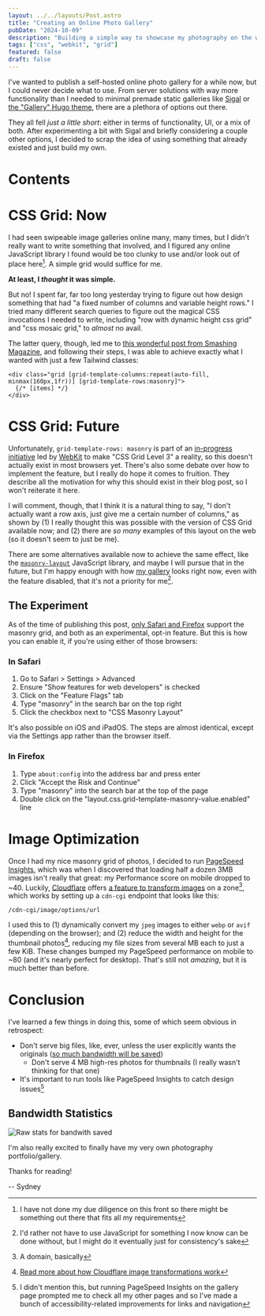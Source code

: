 ```yaml
---
layout: ../../layouts/Post.astro
title: "Creating an Online Photo Gallery"
pubDate: "2024-10-09"
description: "Building a simple way to showcase my photography on the web; and: please make CSS Masonry Grid a reality!"
tags: ["css", "webkit", "grid"]
featured: false
draft: false
---
```



I've wanted to publish a self-hosted online photo gallery for a while now, but I could never decide what to use. From server solutions with way more functionality than I needed to minimal premade static galleries like [Sigal](http://sigal.saimon.org/en/latest/) or [the "Gallery" Hugo theme](https://themes.gohugo.io/themes/hugo-theme-gallery/), there are a plethora of options out there.

They all fell _just a little short_: either in terms of functionality, UI, or a mix of both. After experimenting a bit with Sigal and briefly considering a couple other options, I decided to scrap the idea of using something that already existed and just build my own.

# Contents

# CSS Grid: Now

I had seen swipeable image galleries online many, many times, but I didn't really want to write something that involved, and I figured any online JavaScript library I found would be too clunky to use and/or look out of place here[^1]. A simple grid would suffice for me.

**At least, I _thought_ it was simple.**

But no! I spent far, far too long yesterday trying to figure out how design something that had "a fixed number of columns and variable height rows." I tried many different search queries to figure out the magical CSS invocations I needed to write, including "row with dynamic height css grid" and "css mosaic grid," to _almost_ no avail.

The latter query, though, led me to [this wonderful post from Smashing Magazine](https://www.smashingmagazine.com/native-css-masonry-layout-css-grid/), and following their steps, I was able to achieve exactly what I wanted with just a few Tailwind classes:

```tsx
<div class="grid [grid-template-columns:repeat(auto-fill, minmax(160px,1fr))] [grid-template-rows:masonry]">
  {/* [items] */}
</div>
```

# CSS Grid: Future

Unfortunately, `grid-template-rows: masonry` is part of an [in-progress initiative](https://webkit.org/blog/15269/help-us-invent-masonry-layouts-for-css-grid-level-3/) led by [WebKit](https://webkit.org) to make "CSS Grid Level 3" a reality, so this doesn't actually exist in most browsers yet. There's also some debate over how to implement the feature, but I really do hope it comes to fruition. They describe all the motivation for why this should exist in their blog post, so I won't reiterate it here.

I will comment, though, that I think it is a natural thing to say, "I don't actually want a row axis, just give me a certain number of columns," as shown by (1) I really thought this was possible with the version of CSS Grid available now; and (2) there are _so many_ examples of this layout on the web (so it doesn't seem to just be me).

There are some alternatives available now to achieve the same effect, like the [`masonry-layout`](https://masonry.desandro.com) JavaScript library, and maybe I will pursue that in the future, but I'm happy enough with how [my gallery](/gallery) looks right now, even with the feature disabled, that it's not a priority for me[^2].

## The Experiment

As of the time of publishing this post, [only Safari and Firefox](https://developer.mozilla.org/en-US/docs/Web/CSS/CSS_grid_layout/Masonry_layout#browser_compatibility) support the masonry grid, and both as an experimental, opt-in feature. But this is how you can enable it, if you're using either of those browsers:

### In Safari

1. Go to Safari > Settings > Advanced
2. Ensure "Show features for web developers" is checked
3. Click on the "Feature Flags" tab
4. Type "masonry" in the search bar on the top right
5. Click the checkbox next to "CSS Masonry Layout"

It's also possible on iOS and iPadOS. The steps are almost identical, except via the Settings app rather than the browser itself.

### In Firefox

1. Type `about:config` into the address bar and press enter
2. Click "Accept the Risk and Continue"
3. Type "masonry" into the search bar at the top of the page
4. Double click on the "layout.css.grid-template-masonry-value.enabled" line

# Image Optimization

Once I had my nice masonry grid of photos, I decided to run [PageSpeed Insights](https://pagespeed.web.dev), which was when I discovered that loading half a dozen 3MB images isn't really that great: my Performance score on mobile dropped to ~40. Luckily, [Cloudflare](https://cloudflare.com) offers [a feature to transform images](https://developers.cloudflare.com/images/transform-images/) on a zone[^3], which works by setting up a `cdn-cgi` endpoint that looks like this:

```
/cdn-cgi/image/options/url
```

I used this to (1) dynamically convert my `jpeg` images to either `webp` or `avif` (depending on the browser); and (2) reduce the width and height for the thumbnail photos[^4], reducing my file sizes from several MB each to just a few KiB. These changes bumped my PageSpeed performance on mobile to ~80 (and it's nearly perfect for desktop). That's still not _amazing_, but it is much better than before.

# Conclusion

I've learned a few things in doing this, some of which seem obvious in retrospect:

- Don't serve big files, like, ever, unless the user explicitly wants the originals ([so much bandwidth will be saved](#bandwidth-statistics))
  - Don't serve 4 MB high-res photos for thumbnails (I really wasn't thinking for that one)
- It's important to run tools like PageSpeed Insights to catch design issues[^5]

## Bandwidth Statistics

<Image src={bandwidthStats} alt="Raw stats for bandwith saved" />

I'm also really excited to finally have my very own photography portfolio/gallery.

Thanks for reading!

-- Sydney

[^1]: I have not done my due diligence on this front so there might be something out there that fits all my requirements

[^2]: I'd rather not have to use JavaScript for something I now know can be done without, but I might do it eventually just for consistency's sake

[^3]: A domain, basically

[^4]: [Read more about how Cloudflare image transformations work](https://developers.cloudflare.com/images/transform-images/)

[^5]: I didn't mention this, but running PageSpeed Insights on the gallery page prompted me to check all my other pages and so I've made a bunch of accessibility-related improvements for links and navigation
